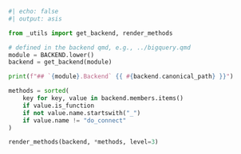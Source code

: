 ```python
#| echo: false
#| output: asis

from _utils import get_backend, render_methods

# defined in the backend qmd, e.g., ../bigquery.qmd
module = BACKEND.lower()
backend = get_backend(module)

print(f"## `{module}.Backend` {{ #{backend.canonical_path} }}")

methods = sorted(
    key for key, value in backend.members.items()
    if value.is_function
    if not value.name.startswith("_")
    if value.name != "do_connect"
)

render_methods(backend, *methods, level=3)
```
